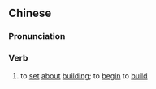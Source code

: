 {{also|草创}}
==Chinese==
{{zh-forms|s=草创}}

===Pronunciation===
{{zh-pron
|m=cǎochuàng
|cat=v
}}

===Verb===
{{zh-verb}}

# {{lb|zh|literary}} to [[set]] [[about]] [[building]]; to [[begin]] to [[build]]